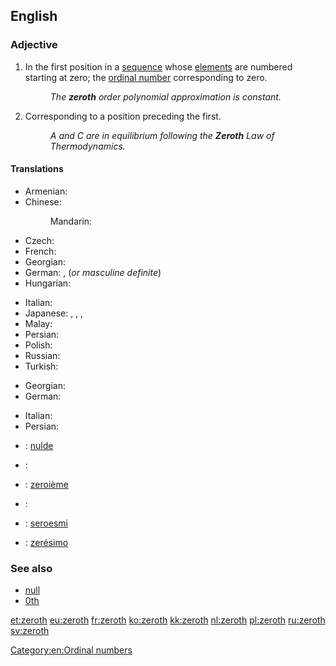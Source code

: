==English==
{{wikipedia}}
{{ordinalbox|en||0th|1st||first|card=zero}}

===Adjective===
{{en-adj|-}}

# {{context|mathematics|lang=en}} In the first position in a [[sequence]] whose [[element]]s are numbered starting at zero; the [[ordinal number]] corresponding to zero.
#: ''The '''zeroth''' order polynomial approximation is constant.''
# Corresponding to a position preceding the first.
#: ''A and C are in equilibrium following the '''Zeroth''' Law of Thermodynamics.''

====Translations====
{{trans-top|ordinal number corresponding to zero}}
* Armenian: {{t-|hy|զրոերորդ|tr=zroerord|sc=Armn}}
* Chinese:
*: Mandarin: {{t|cmn|第零|tr=dìlíng|sc=Hani}}
* Czech: {{t-|cs|nultý|m}}
* French: {{t+|fr|zérotième}}
* Georgian: {{t-|ka|ნულოვანი|tr=nulovani|sc=Geor}}
* German: {{t+|de|nullter|m}}, {{t+|de|nullte|f}} (''or masculine definite'')
* Hungarian: {{t+|hu|nulladik}}
{{trans-mid}}
* Italian: {{t-|it|zeresimo}}
* Japanese: {{t-|ja|第零|tr=dairei|sc=Jpan}}, {{t-|ja|第ゼロ|tr=dai-zero|sc=Jpan}}, {{t-|ja|零番目|tr=reiban-me|sc=Jpan}}, {{t-|ja|ゼロ番目|tr=zero-ban-me|sc=Jpan}}
* Malay: {{t-|ms|kekosong}}
* Persian: {{t-|fa|صفرم|tr=sefrom|sc=fa-Arab}}
* Polish: {{t+|pl|zerowy|m}}
* Russian: {{t+|ru|нулевой|tr=nulevój}}
* Turkish: {{t+|tr|sıfırıncı}}
{{trans-bottom}}

{{trans-top|corresponding to a position preceding the first}}
* Georgian: {{t-|ka|ნულოვანი|tr=nulovani|sc=Geor}}
* German: {{t+|de|nullte}}
{{trans-mid}}
* Italian: {{t-|it|zeresimo}}
* Persian: {{t-|fa|صفرم|tr=sefrom|sc=fa-Arab}}
{{trans-bottom}}

{{checktrans-top}}
* {{ttbc|nl}}: [[nulde]]
* {{ttbc|eo}}: {{t-|eo|nula}}
* {{ttbc|fr}}: [[zeroième]]
{{trans-mid}}
* {{ttbc|no}}: {{t-|no|nulte}}
* {{ttbc|nov}}: [[seroesmi]]
* {{ttbc|pt}}: [[zerésimo]]
{{trans-bottom}}

===See also===
* [[null]]
* [[0th]]

[[Category:en:Ordinal numbers]]

[[et:zeroth]]
[[eu:zeroth]]
[[fr:zeroth]]
[[ko:zeroth]]
[[kk:zeroth]]
[[nl:zeroth]]
[[pl:zeroth]]
[[ru:zeroth]]
[[sv:zeroth]]